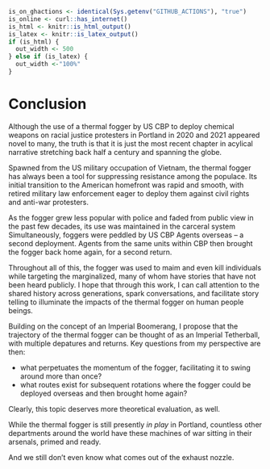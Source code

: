 
```r
is_on_ghactions <- identical(Sys.getenv("GITHUB_ACTIONS"), "true")
is_online <- curl::has_internet()
is_html <- knitr::is_html_output()
is_latex <- knitr::is_latex_output()
if (is_html) {
  out_width <- 500
} else if (is_latex) {
  out_width <-"100%"
}

```

# Conclusion {- #Conclusion}

Although the use of a thermal fogger by US CBP to deploy chemical weapons on racial justice protesters in Portland in 2020 and 2021 appeared novel to many, the truth is that it is just the most recent chapter in acylical narrative stretching back half a century and spanning the globe.

Spawned from the US military occupation of Vietnam, the thermal fogger has always been a tool for suppressing resistance among the populace.
Its initial transition to the American homefront was rapid and smooth, with retired military law enforcement eager to deploy them against civil rights and anti-war protesters.

As the fogger grew less popular with police and faded from public view in the past few decades, its use was maintained in the carceral system 
Simultaneously, foggers were peddled by US CBP Agents overseas -- a second deployment.
Agents from the same units within CBP then brought the fogger back home again, for a second return.

Throughout all of this, the fogger was used to maim and even kill individuals while targeting the marginalized, many of whom have stories that have not been heard publicly.
I hope that through this work, I can call attention to the shared history across generations, spark conversations, and facilitate story telling to illuminate the impacts of the thermal fogger on human people beings.

Building on the concept of an Imperial Boomerang, I propose that the trajectory of the thermal fogger can be thought of as an Imperial Tetherball, with multiple depatures and returns.
Key questions from my perspective are then: 

- what perpetuates the momentum of the fogger, facilitating it to swing around more than once?
- what routes exist for subsequent rotations where the fogger could be deployed overseas and then brought home again?

Clearly, this topic deserves more theoretical evaluation, as well.

While the thermal fogger is still presently _in play_ in Portland, countless other departments around the world have these machines of war sitting in their arsenals, primed and ready.

And we still don't even know what comes out of the exhaust nozzle.
